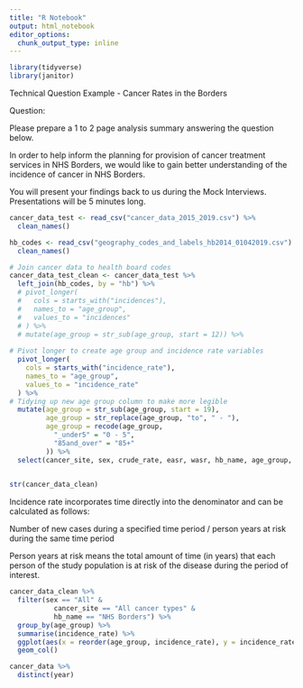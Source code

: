```yaml
---
title: "R Notebook"
output: html_notebook
editor_options: 
  chunk_output_type: inline
---
```

```r
library(tidyverse)
library(janitor)
```


Technical Question Example - Cancer Rates in the Borders

Question:

Please prepare a 1 to 2 page analysis summary answering the question below.

In order to help inform the planning for provision of cancer treatment services in NHS Borders, we would like to gain better understanding of the incidence of cancer in NHS Borders.

You will present your findings back to us during the Mock Interviews. Presentations will be 5 minutes long.

```r
cancer_data_test <- read_csv("cancer_data_2015_2019.csv") %>% 
  clean_names()

hb_codes <- read_csv("geography_codes_and_labels_hb2014_01042019.csv") %>% 
  clean_names()
```
```r
# Join cancer data to health board codes
cancer_data_test_clean <- cancer_data_test %>% 
  left_join(hb_codes, by = "hb") %>% 
  # pivot_longer(
  #   cols = starts_with("incidences"),
  #   names_to = "age_group",
  #   values_to = "incidences"
  # ) %>% 
  # mutate(age_group = str_sub(age_group, start = 12)) %>% 
  
# Pivot longer to create age group and incidence rate variables  
  pivot_longer(
    cols = starts_with("incidence_rate"),
    names_to = "age_group",
    values_to = "incidence_rate"
  ) %>%
# Tidying up new age group column to make more legible  
  mutate(age_group = str_sub(age_group, start = 19),
         age_group = str_replace(age_group, "to", " - "),
         age_group = recode(age_group,
           "_under5" = "0 - 5",
           "85and_over" = "85+"
         )) %>% 
  select(cancer_site, sex, crude_rate, easr, wasr, hb_name, age_group, incidence_rate)
  
```

```r
str(cancer_data_clean)
```

Incidence rate incorporates time directly into the denominator and can be calculated as follows:

Number of new cases during a specified time period / person years at risk during the same time period

Person years at risk means the total amount of time (in years) that each person of the study population is at risk of the disease during the period of interest.

```r
cancer_data_clean %>% 
  filter(sex == "All" &
           cancer_site == "All cancer types" &
           hb_name == "NHS Borders") %>% 
  group_by(age_group) %>% 
  summarise(incidence_rate) %>% 
  ggplot(aes(x = reorder(age_group, incidence_rate), y = incidence_rate))+
  geom_col()
```

```r
cancer_data %>% 
  distinct(year)
```

